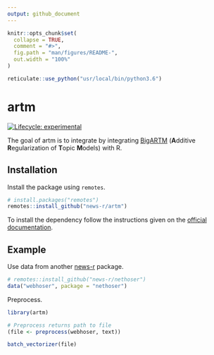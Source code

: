 ```yaml
---
output: github_document
---
```


<!-- README.md is generated from README.Rmd. Please edit that file -->

```r
knitr::opts_chunk$set(
  collapse = TRUE,
  comment = "#>",
  fig.path = "man/figures/README-",
  out.width = "100%"
)

reticulate::use_python("usr/local/bin/python3.6")
```
# artm

<!-- badges: start -->
[![Lifecycle: experimental](https://img.shields.io/badge/lifecycle-experimental-orange.svg)](https://www.tidyverse.org/lifecycle/#experimental)
<!-- badges: end -->

The goal of artm is to integrate by integrating [BigARTM](http://bigartm.org/) (**A**dditive **R**egularization of **T**opic **M**odels) with R.

## Installation

Install the package using `remotes`.

``` r
# install.packages("remotes")
remotes::install_github("news-r/artm")
```

To install the dependency follow the instructions given on the [official documentation](http://docs.bigartm.org/en/stable/installation/index.html).

## Example

Use data from another [news-r](https://news-r.org) package.

```r
# remotes::install_github("news-r/nethoser")
data("webhoser", package = "nethoser")
```

Preprocess.

```r
library(artm)

# Preprocess returns path to file
(file <- preprocess(webhoser, text))

batch_vectorizer(file)
```
